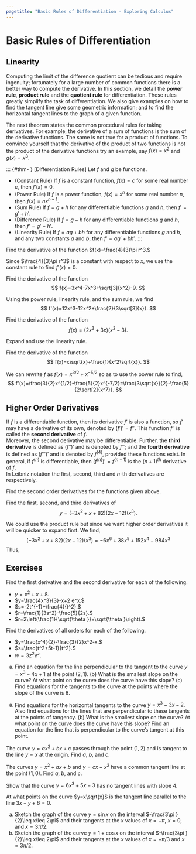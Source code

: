 ```yaml
---
pagetitle: "Basic Rules of Differentiation - Exploring Calculus"
---
```

# Basic Rules of Differentiation

## Linearity

Computing the limit of the difference quotient can be tedious and require ingenuity; fortunately for a large number of common functions there is a better way to compute the derivative. In this section, we detail the \index{power rule} **power rule**, \index{product rule} **product rule** and the \index{quotient rule} **quotient rule** for differentiation. These rules greatly simplify the task of differentiation. We also give examples on how to find the tangent line give some geometric information; and to find the horizontal tangent lines to the graph of a given function.

The next theorem states the common procedural rules for taking derivatives. For example, the derivative of a sum of functions is the sum of the derivative functions. The same is not true for a product of functions. To convince yourself that the derivative of the product of two functions is not the product of the derivative functions try an example, say $f(x)=x^2$ and $g(x)=x^3.$

::: {#thm- } [Differentiation Rules]
Let $f$ and $g$ be functions. 
 
- (Constant Rule) 
If $f$ is a constant function, $f(x)=c$ for some real number $c,$ then $f'(x)=0.$
- (Power Rule) 
If $f$ is a power function, $f(x)=x^n$ for some real number $n$, then $f(x)=n x^{n-1}.$
- (Sum Rule) 
If $f=g+h$ for any differentiable functions $g$ and $h,$ then $f'=g'+h'.$
- (Difference Rule) 
If $f=g-h$ for any differentiable functions $g$ and $h,$ then $f'=g'-h'.$
- (Linearity Rule) 
If $f=a g+b h$ for any differentiable functions $g$ and $h$, and any two constants $a$ and $b$, then $f'=a g'+b h'.$
::: 


::: {#exm- } 
Find the derivative of the function $f(x)=\frac{4}{3}\pi  r^3.$
::: 

::: {.solution }
Since $\frac{4}{3}\pi  r^3$ is a constant with respect to $x$, we use the constant rule to find $f'(x)=0.$
::: 


::: {#exm- } 
Find the derivative of the function 
$$
f(x)=3x^4-7x^3+\sqrt[3]{x^2}-9.
$$
::: 

::: {.solution }
Using the power rule, linearity rule, and the sum rule, we find
$$
f'(x)=12x^3-12x^2+\frac{2}{3\sqrt[3]{x}}.
$$
::: 


::: {#exm- } 
Find the derivative of the function 
$$
f(x)=\left(2x^3+3x\right)\left(x^2-3\right).
$$
::: 

::: {.solution }
Expand and use the linearity rule.
::: 


::: {#exm- } 
Find the derivative of the function 
$$
f(x)=x\sqrt{x}+\frac{1}{x^2\sqrt{x}}.
$$
::: 

::: {.solution }
We can rewrite $f$ as $f(x)=x^{3/2}+x^{-5/2}$ so as to use the power rule to find,
$$
f'(x)=\frac{3}{2}x^{1/2}-\frac{5}{2}x^{-7/2}=\frac{3\sqrt{x}}{2}-\frac{5}{2\sqrt[2]{x^7}}.
$$
::: 

## Higher Order Derivatives


If $f$ is a differentiable function, then its derivative $f'$ is also a function, so $f'$ may have a derivative of its own, denoted by $(f')'=f''.$ 
This function $f''$ is called the \index{second derivative} **second derivative**  of $f.$  
Moreover, the second derivative may be differentiable. 
Further, the \index{third derivative} **third derivative** is defined as $(f'')'$ and is denoted by $f'''$; and the \index{fourth derivative} **fourth derivative** is defined as $(f''')'$ and is denoted by $f^{(4)}$, provided these functions exist. 
In general, if $f^{(n)}$ is differentiable, then $\left(f^{(n)}\right)'=f^{(n+1)}$ is the $(n+1)^{th}$ derivative of $f.$  
In Leibniz notation the first, second, third and $n$-th derivatives are
\begin{align*}
& y'=\frac{d y}{d x} \\
& y''=\frac{d }{d x}\left(\frac{d y}{d x}\right)=\frac{d^2y}{d x^2} \\
& y'''=\frac{d}{d x}\left(\frac{d^2y}{d x^2}\right)=\frac{d^3y}{d x^3} \\
& \cdots \\
&  y^{(n)}=\frac{d^ny}{d x^n}
\end{align*}
respectively.

::: {#exm- } 

Find the second order derivatives for the functions given above.
::: 

::: {#exm- } 

Find the first, second, and third derivatives of
$$
y=\left(-3x^2+x+82\right)(2x-12)\left(x^3\right).
$$
::: 

::: {.solution }
We could use the product rule but since we want higher order derivatives it will be quicker to expand first. We find,
$$
\left(-3x^2+x+82\right)(2x-12)\left(x^3\right)=-6 x^6+38 x^5+152 x^4-984 x^3
$$
Thus,
\begin{align*}
y' & =-36 x^5+190 x^4+608 x^3-2952 x^2 \\
y''& =-180 x^4+760 x^3+1824 x^2-5904 x \\
y''' & =-720 x^3+2280 x^2+3648 x-5904
\end{align*}
::: 

## Exercises

::: {#exr- } 
Find the first derivative and the second derivative for each of the following.
 
- $y=x^2+x+8.$
- $y=\frac{4x^3}{3}-x+2 e^x.$
- $s=-2t^{-1}+\frac{4}{t^2}.$
- $r=\frac{1}{3s^2}-\frac{5}{2s}.$
- $r=2\left(\frac{1}{\sqrt{\theta }}+\sqrt{\theta }\right).$
::: 

::: {#exr- } 
Find the derivatives of all orders for each of the following.
 
- $y=\frac{x^4}{2}-\frac{3}{2}x^2-x.$
- $s=\frac{t^2+5t-1}{t^2}.$
- $w=3z^2e^z.$
::: 

::: {#exr- } 
(a) Find an equation for the line perpendicular to the tangent to the curve $y=x^3-4x+1$ at the point $(2,1).$ (b) What is the smallest slope on the curve? At what point on the curve does the curve have this slope? (c) Find equations for the tangents to the curve at the points where the slope of the curve is 8.
::: 

::: {#exr- } 
(a) Find equations for the horizontal tangents to the curve $y=x^3-3x-2.$ Also find equations for the lines that are perpendicular to these tangents at the points of tangency. (b) What is the smallest slope on the curve? At what point on the curve does the curve have this slope? Find an equation for the line that is perpendicular to the curve's tangent at this point.
::: 

::: {#exr- } 
The curve $y=a x^2+b x+c$ passes through the point $(1,2)$ and is tangent to the line $y=x$ at the origin. Find $a,$ $b,$ and $c.$
::: 

::: {#exr- } 
The curves $y=x^2+a x+b$ and $y=c x-x^2$ have a common tangent line at the point $(1,0).$ Find $a,$ $b,$ and $c.$
::: 

::: {#exr- } 
Show that the curve $y=6x^3+5x-3$ has no tangent lines with slope $4.$
::: 

::: {#exr- } 
At what points on the curve $y=x\sqrt{x}$ is the tangent line parallel to the line $3x-y+6=0.$
::: 

::: {#exr- } 
(a) Sketch the graph of the curve $y=\sin  x$ on the interval $-\frac{3\pi }{2}\leq x\leq 2\pi$ and their tangents at the $x$ values of $x=-\pi,$ $x=0,$ and $x=3\pi /2.$
(b) Sketch the graph of the curve $y=1+\cos  x$ on the interval $-\frac{3\pi }{2}\leq x\leq 2\pi$ and their tangents at the $x$ values of
$x=-\pi /3$ and $x=3\pi /2.$
::: 



